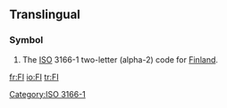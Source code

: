 ==Translingual==
===Symbol===
{{infl|mul|symbol}}
# The [[ISO]] 3166-1 two-letter (alpha-2) code for [[Finland]].

[[Category:ISO 3166-1]]

[[fr:FI]]
[[io:FI]]
[[tr:FI]]